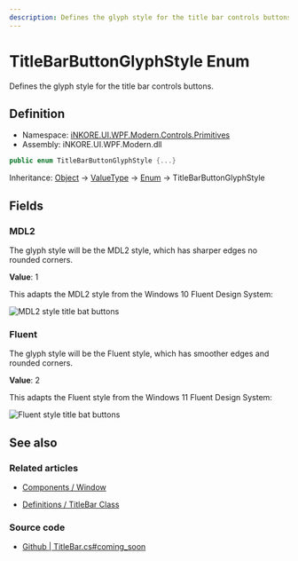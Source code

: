 ---
description: Defines the glyph style for the title bar controls buttons.
---

# TitleBarButtonGlyphStyle Enum

Defines the glyph style for the title bar controls buttons.

## Definition

- Namespace: [iNKORE.UI.WPF.Modern.Controls.Primitives](.)
- Assembly: iNKORE.UI.WPF.Modern.dll

```csharp
public enum TitleBarButtonGlyphStyle {...}
```

Inheritance: [Object](https://learn.microsoft.com/en-us/dotnet/api/system.object) → [ValueType](https://learn.microsoft.com/en-us/dotnet/api/system.valuetype) → [Enum](https://learn.microsoft.com/en-us/dotnet/api/system.enum) → TitleBarButtonGlyphStyle

## Fields

### MDL2

The glyph style will be the MDL2 style, which has sharper edges no rounded corners.

**Value**: 1

This adapts the MDL2 style from the Windows 10 Fluent Design System:

![MDL2 style title bat buttons](mdl2-style-titlebar-buttons.png)

### Fluent

The glyph style will be the Fluent style, which has smoother edges and rounded corners.

**Value**: 2

This adapts the Fluent style from the Windows 11 Fluent Design System:

![Fluent style title bat buttons](fluent-style-titlebar-buttons.png)

## See also

### Related articles

- [Components / Window](%BASE_NAME%/components/dialogs/window#WindowHelper.SystemBackdropType)

- [Definitions / TitleBar Class](%BASE_NAME%/definitions/controls/primitives/titlebar)

### Source code

- [Github | TitleBar.cs#coming_soon](https://github.com/iNKORE-NET/UI.WPF.Modern/blob/main/source/iNKORE.UI.WPF.Modern/Controls/Primitives/TitleBar.cs)